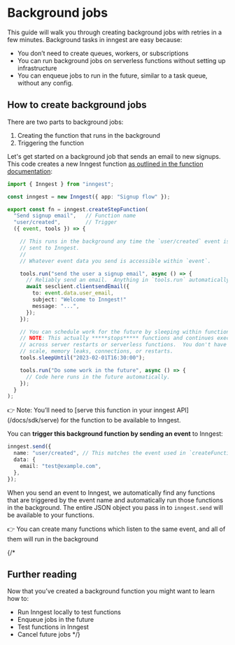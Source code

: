 # Background jobs
This guide will walk you through creating background jobs with retries in a few minutes.  Background tasks in inngest are easy because:

- You don’t need to create queues, workers, or subscriptions
- You can run background jobs on serverless functions without setting up infrastructure
- You can enqueue jobs to run in the future, similar to a task queue, without any config.

## How to create background jobs

There are two parts to background jobs:

1. Creating the function that runs in the background
2. Triggering the function

Let's get started on a background job that sends an email to new signups.  This code creates
a new Inngest function [as outlined in the function documentation](/docs/functions):

```typescript
import { Inngest } from "inngest";

const inngest = new Inngest({ app: "Signup flow" });

export const fn = inngest.createStepFunction(
  "Send signup email",   // Function name
  "user/created",        // Trigger
  ({ event, tools }) => {

    // This runs in the background any time the `user/created` event is
    // sent to Inngest.
    //
    // Whatever event data you send is accessible within `event`.

    tools.run("send the user a signup email", async () => {
      // Reliably send an email.  Anything in `tools.run` automatically retries
      await sesclient.clientsendEmail({
        to: event.data.user_email,
        subject: "Welcome to Inngest!"
        message: "...",
      });
    });

    // You can schedule work for the future by sleeping within functions.
    // NOTE: This actually *****stops***** functions and continues execution automatically,
    // across server restarts or serverless functions.  You don't have to worry about
    // scale, memory leaks, connections, or restarts.
    tools.sleepUntil("2023-02-01T16:30:00");

    tools.run("Do some work in the future", async () => {
      // Code here runs in the future automatically.
    });
  }
);
```

<aside>
👉 Note: You’ll need to [serve this function in your inngest API](/docs/sdk/serve) for the function to be available to Inngest.
</aside>

You can **trigger this background function by sending an event** to Inngest:

```typescript
inngest.send({
  name: "user/created", // This matches the event used in `createFunction`
  data: {
    email: "test@example.com",
  },
});
```

When you send an event to Inngest, we automatically find any functions that are triggered by the event name and automatically run those functions in the background.  The entire JSON object you pass in to
`inngest.send` will be available to your functions.

<aside>
👉 You can create many functions which listen to the same event, and all of them will run in the background
</aside>

{/*
## Further reading

Now that you’ve created a background function you might want to learn how to:

- Run Inngest locally to test functions
- Enqueue jobs in the future
- Test functions in Inngest
- Cancel future jobs
*/}
